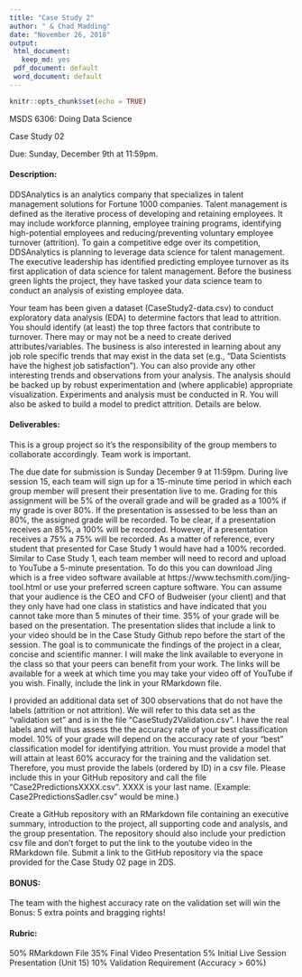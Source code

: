 ```yaml
---
title: "Case Study 2"
author: " & Chad Madding"
date: "November 26, 2018"
output:
 html_document:
   keep_md: yes
 pdf_document: default
 word_document: default
---
```


```r
knitr::opts_chunk$set(echo = TRUE)
```

MSDS 6306: Doing Data Science

Case Study 02

Due: Sunday, December 9th at 11:59pm. 

#### Description:
DDSAnalytics is an analytics company that specializes in talent management solutions for Fortune 1000 companies. Talent management is defined as the iterative process of developing and retaining employees. It may include workforce planning, employee training programs, identifying high-potential employees and reducing/preventing voluntary employee turnover (attrition). To gain a competitive edge over its competition, DDSAnalytics is planning to leverage data science for talent management. The executive leadership has identified predicting employee turnover as its first application of data science for talent management. Before the business green lights the project, they have tasked your data science team to conduct an analysis of existing employee data. 

Your team has been given a dataset (CaseStudy2-data.csv) to conduct exploratory data analysis (EDA) to determine factors that lead to attrition. You should identify (at least) the top three factors that contribute to turnover. There may or may not be a need to create derived attributes/variables. The business is also interested in learning about any job role specific trends that may exist in the data set (e.g., “Data Scientists have the highest job satisfaction”). You can also provide any other interesting trends and observations from your analysis. The analysis should be backed up by robust experimentation and (where applicable) appropriate visualization. Experiments and analysis must be conducted in R. You will also be asked to build a model to predict attrition. Details are below. 

#### Deliverables: 

This is a group project so it’s the responsibility of the group members to collaborate accordingly. Team work is important. 

The due date for submission is Sunday December 9 at 11:59pm. During live session 15, each team will sign up for a 15-minute time period in which each group member will present their presentation live to me. Grading for this assignment will be 5% of the overall grade and will be graded as a 100% if my grade is over 80%. If the presentation is assessed to be less than an 80%, the assigned grade will be recorded. To be clear, if a presentation receives an 85%, a 100% will be recorded. However, if a presentation receives a 75% a 75% will be recorded. As a matter of reference, every student that presented for Case Study 1 would have had a 100% recorded. 
Similar to Case Study 1, each team member will need to record and upload to YouTube a 5-minute presentation. To do this you can download Jing which is a free video software available at https://www.techsmith.com/jing-tool.html or use your preferred screen capture software. You can assume that your audience is the CEO and CFO of Budweiser (your client) and that they only have had one class in statistics and have indicated that you cannot take more than 5 minutes of their time. 35% of your grade will be based on the presentation. The presentation slides that include a link to your video should be in the Case Study Github repo before the start of the session. The goal is to communicate the findings of the project in a clear, concise and scientific manner. I will make the link available to everyone in the class so that your peers can benefit from your work. The links will be available for a week at which time you may take your video off of YouTube if you wish. Finally, include the link in your RMarkdown file.

I provided an additional data set of 300 observations that do not have the labels (attrition or not attrition). We will refer to this data set as the “validation set” and is in the file “CaseStudy2Validation.csv”. I have the real labels and will thus assess the the accuracy rate of your best classification model. 10% of your grade will depend on the accuracy rate of your “best” classification model for identifying attrition. You must provide a model that will attain at least 60% accuracy for the training and the validation set. Therefore, you must provide the labels (ordered by ID) in a csv file. Please include this in your GitHub repository and call the file “Case2PredictionsXXXX.csv”. XXXX is your last name. (Example: Case2PredictionsSadler.csv” would be mine.)

Create a GitHub repository with an RMarkdown file containing an executive summary, introduction to the project, all supporting code and analysis, and the group presentation. The repository should also include your prediction csv file and don’t forget to put the link to the youtube video in the RMarkdown file. Submit a link to the GitHub repository via the space provided for the Case Study 02 page in 2DS.

#### BONUS:

The team with the highest accuracy rate on the validation set will win the Bonus: 5 extra points and bragging rights!

#### Rubric:

50% RMarkdown File
35% Final Video Presentation
5% Initial Live Session Presentation (Unit 15)
10% Validation Requirement (Accuracy > 60%)

